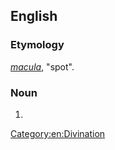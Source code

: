 ==English==

===Etymology===
{{uder|en|la|-}} ''[[macula]]'', "spot".

===Noun===
{{en-noun|-}}

# {{alternative form of|en|moleomancy}}

[[Category:en:Divination]]